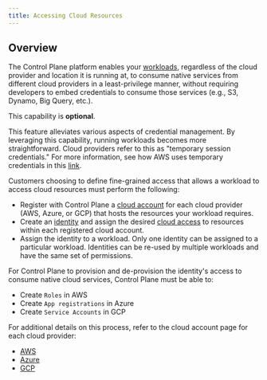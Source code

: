 ```yaml
---
title: Accessing Cloud Resources
---
```


## Overview

The Control Plane platform enables your [workloads](/objects/workload), regardless of the cloud provider and location it is running at, to consume native services from different cloud providers in a least-privilege manner, without requiring developers to embed credentials to consume those services (e.g., S3, Dynamo, Big Query, etc.).

This capability is **optional**.

This feature alleviates various aspects of credential management. By leveraging this capability, running workloads becomes more straightforward. Cloud providers refer to this as "temporary session credentials." For more information, see how AWS uses temporary credentials in this [link](https://docs.aws.amazon.com/IAM/latest/UserGuide/id_credentials_temp_use-resources.html).

Customers choosing to define fine-grained access that allows a workload to access cloud resources must perform the following:

- Register with Control Plane a [cloud account](/objects/cloudaccount) for each cloud provider (AWS, Azure, or GCP) that hosts the resources your workload requires.
- Create an [identity](/objects/identity) and assign the desired [cloud access](/guides/create-an-identity#cloud-access) to resources within each registered cloud account.
- Assign the identity to a workload. Only one identity can be assigned to a particular workload. Identities can be re-used by multiple workloads and have the same set of permissions.

For Control Plane to provision and de-provision the identity's access to consume native cloud services, Control Plane must be able to:

- Create `Roles` in AWS
- Create `App registrations` in Azure
- Create `Service Accounts` in GCP

For additional details on this process, refer to the cloud account page for each cloud provider:

- [AWS](/objects/cloudaccount#aws-details)
- [Azure](/objects/cloudaccount#azure-details)
- [GCP](/objects/cloudaccount#gcp-details)
